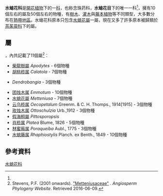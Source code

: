 {{Automatic taxobox
| image = Metteniusa tessmanniana 01.jpg
| image caption = ''Metteniusa tessmanniana''
| display parents = 2
| parent authority = [[Takht.|Takht.]]{{r|APG4}}
| taxon = Metteniusaceae
| authority = [[H.Karst.|H.Karst.]] ex [[Schnizl.|Schnizl.]]{{r|APG4}}
| subdivision = 見內文
}}

'''水螅花科'''是[[開花植物|開花植物]]下的一[[科_(生物)|科]]，也称念珠药科，'''水螅花目'''下的唯一一科<ref name=APG4/>，擁有10個左右的屬及50個左右的物種{{r|Christenhusz-Byng2016}}，有[[樹木|樹木]]、[[灌木|灌木]]與[[藤本植物|藤本植物]]等不同類型，大多數分布在[[熱帶地區|熱帶地區]]。水螅花科原本只包含[[水螅花屬|水螅花屬]]一屬，現在又多了許多原本被歸類於[[茶茱萸科|茶茱萸科]]下的屬。

== 屬 ==
{{As of|2016|June}}，{{le|被子植物發生史網站|Angiosperm Phylogeny Website}}內共記載了11個屬<ref name="APweb">Stevens, P.F. (2001 onwards). [http://www.mobot.org/MOBOT/research/APweb/orders/metteniusalesweb.html#Metteniusaceae "Metteniusaceae"] {{Wayback|url=http://www.mobot.org/MOBOT/research/APweb/orders/metteniusalesweb.html#Metteniusaceae |date=20180730202613 }}. ''Angiosperm Phylogeny Website''. Retrieved 2016-06-09.</ref>：
* [[柴龍樹屬|柴龍樹屬]] ''Apodytes'' - 6個物種
* [[胡桃榄属|胡桃榄属]] {{le|卡拉圖拉屬|Calatola}} ''Calatola'' - 7個物種
* {{le|喬茶萸木屬|Dendrobangia}} ''Dendrobangia'' - 3個物種
* [[团烛木属|团烛木属]] ''Emmotum'' - 10個物種
* [[水螅花屬|水螅花屬]] ''Metteniusa'' - 7個物種
* [[云乌榄属|云乌榄属]] ''Oecopetalum'' Greenm. & C. H. Thomps., 1914[1915] - 3個物種
* [[玫烛木属|玫烛木属]] ''Ottoschulzia'' Urb.,1912  - 3個物種
* [[假海桐屬|假海桐屬]] ''Pittosporopsis''
* [[肖榄属|肖榄属]] ''Platea'' Blume, 1826 - 5個物種
* [[林蜜莓属|林蜜莓属]] ''Poraqueiba'' Aubl., 1775 - 3個物種
* [[水螅藤属|水螅藤属]] ''Rhaphiostylis'' Planch. ex Benth., 1849 - 10個物種

== 參考資料 ==
{{Reflist|refs=
<ref name="APG4">{{Cite journal |last=Angiosperm Phylogeny Group |year=2016 |title=An update of the Angiosperm Phylogeny Group classification for the orders and families of flowering plants: APG IV |journal=Botanical Journal of the Linnean Society |volume=181 |issue=1 |pages=1–20 |url=http://onlinelibrary.wiley.com/doi/10.1111/boj.12385/abstract |doi=10.1111/boj.12385 |access-date=2018-07-30 |archive-date=2018-03-05 |archive-url=https://web.archive.org/web/20180305111633/http://onlinelibrary.wiley.com/doi/10.1111/boj.12385/abstract |dead-url=no }}</ref>

<ref name="Christenhusz-Byng2016">{{cite journal | author1 = Christenhusz, M. J. M. | author2 = Byng, J. W. | year = 2016 | title = The number of known plants species in the world and its annual increase | journal = Phytotaxa | volume = 261 | pages = 201–217 | url = http://biotaxa.org/Phytotaxa/article/download/phytotaxa.261.3.1/20598 | doi = 10.11646/phytotaxa.261.3.1 | issue = 3 | publisher = Magnolia Press | access-date = 2018-07-30 | archive-date = 2016-07-29 | archive-url = https://web.archive.org/web/20160729085754/http://biotaxa.org/Phytotaxa/article/download/phytotaxa.261.3.1/20598 | dead-url = no }}</ref>
}}

{{Taxonbar|from=Q13614964}}

[[Category:水螅花科|]]